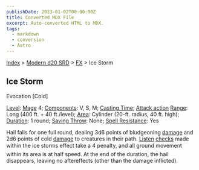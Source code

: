 ```yaml
---
publishDate: 2023-01-02T00:00:00Z
title: Converted MDX File
excerpt: Auto-converted HTML to MDX.
tags:
  - markdown
  - conversion
  - Astro
---
```






[Index](-index) > [Modern d20 SRD](modern-d20-srd-index) > [FX](modern-d20-srd-fx-index) > Ice Storm




## Ice Storm


Evocation [Cold]


[Level](modern-d20-srd-fx-level): [Mage](modern-d20-srd-classes-advanced-mage) 4; [Components](modern-d20-srd-fx-components): V, S, M; [Casting Time](modern-d20-srd-fx-casting-time); [Attack action](modern-d20-srd-combat-attack-actions) [Range](modern-d20-srd-fx-range): Long (400 ft. + 40 ft./level); [Area](modern-d20-srd-fx-area): Cylinder (20-ft. radius, 40 ft. high); [Duration](modern-d20-srd-fx-duration):  1 round; [Saving Throw](modern-d20-srd-basics-saving-throws): None; [Spell Resistance](modern-d20-srd-special-abilities-spell-resistance): Yes


Hail falls for one full round, dealing 3d6 points of bludgeoning [damage](modern-d20-srd-combat-damage) and 2d6 points of cold [damage](modern-d20-srd-combat-damage) to creatures in their path. [Listen](modern-d20-srd-skills-listen) [checks](modern-d20-srd-skills-skill-basics-php#skill-check-index) made within the ice storms effect take a 4 penalty, and all ground movement within its area is at half speed. At the end of the duration, the hail disappears, leaving no aftereffects (other than the damage inflicted).




